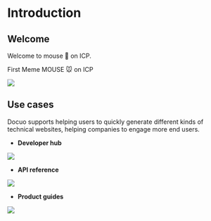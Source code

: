 # Introduction

## Welcome

Welcome to mouse 🐁 on ICP.

First Meme MOUSE 🐭 on ICP

<Frame width="auto" height="auto" >
  <img src="https://github.com/spreadingai/spreading-site-template-new/assets/52945445/7e5db4c5-2837-4b03-bd98-1875cb343d55" />
</Frame>

## Use cases

Docuo supports helping users to quickly generate different kinds of technical websites, helping companies to engage more end users.

- **Developer hub**
<Frame width="auto" height="auto" >
  <img src="../docs_image/banner_dev.png" />
</Frame>

- **API reference**
<Frame width="auto" height="auto" >
  <img src="../docs_image/banner_api.png" />
</Frame>

- **Product guides**
<Frame width="auto" height="auto" >
  <img src="https://github.com/spreadingai/spreading-site-template-new/assets/52945445/ccd93d9f-09a2-43a5-807a-eaf73c65bc78" />
</Frame>
